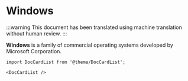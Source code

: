 # Windows

:::warning
This document has been translated using machine translation without human review.
:::

**Windows** is a family of commercial operating systems developed by Microsoft Corporation.

```mdx-code-block
import DocCardList from '@theme/DocCardList';

<DocCardList />
```
